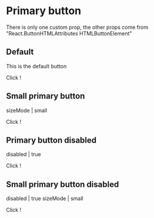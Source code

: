 
<Meta title="PrimaryButton" component={CoreButton} />

# Primary button

There is only one custom prop, the other props come from "React.ButtonHTMLAttributes HTMLButtonElement"

<Props of={CoreButton} />

## Default

This is the default button

<Preview>
  <Story name="Primary">
    <PrimaryButton onClick={action("clicked")}>
      Click !
    </PrimaryButton>
  </Story>
</Preview>


## Small primary button

sizeMode | small

  <Story name="Small primary">
    <PrimaryButton sizeMode='small' onClick={action("clicked")}>
      Click !
    </PrimaryButton>
  </Story>

## Primary button disabled

disabled | true

  <Story name="Primary disabled">
    <PrimaryButton disabled onClick={action("clicked")}>
      Click !
    </PrimaryButton>
  </Story>

## Small primary button disabled

disabled | true
sizeMode | small

  <Story name="Small primary disabled">
    <PrimaryButton disabled onClick={action("clicked")} sizeMode='small'>
      Click !
    </PrimaryButton>
  </Story>
